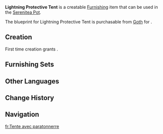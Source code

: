 {{Furnishing Infobox
|id             = 370503
|image          = Item Lightning Protective Tent.png
|category       = Building
|subcategory    = Free Booth
|rarity         = 3
|adeptal_energy = 60
|load           = 110
|reduced_load   = 93
|description    = A moderate-sized tent that has a metal top that is said to protect against lightning strikes.
|blueprint      = [[Goth]]
}}
'''Lightning Protective Tent''' is a creatable [[Furnishing]] item that can be used in the [[Serenitea Pot]].

The blueprint for Lightning Protective Tent is purchasable from [[Goth]] for {{Item|Mora|24|x=50,000}}.

==Creation==
First time creation grants {{Item|Trust|24|x=60}}.
{{Recipe
|type = Creation
|time = 14h
|Birch Wood = 8
|Fabric = 4
|sort = Birch Wood,Fabric
}}

==Furnishing Sets==
{{Craft Usage}}

==Other Languages==
{{Other Languages
|default_hidden = 1
|en      = Lightning Protective Tent
|zhs     = 硬顶避雷帐篷
|zhs_rm  = Yìng Dǐng Bìléi Zhàngpéng
|zht     = 硬頂避雷帳篷
|zht_rm  = Yìng Dǐng Bìléi Zhàngpéng
|ja      = 避雷のテント
|ja_rm   = Hirai no Tento
|ko      = 견고한 피뢰 천막
|ko_rm   = Gyeon'gohan Piroe Cheonmak
|es      = Tienda de campaña antirrayos
|fr      = Tente avec paratonnerre
|ru      = Палатка с громоотводом
|th      = เต็นท์หลังคากันฟ้าผ่า
|th_rm   = 
|vi      = Lều Tránh Sét
|de      = Blitzschutzzelt mit hartem Dach
|id      = Tenda Anti Petir
|pt      = Tenda com Proteção Contra Raios
}}

==Change History==
{{Change History|1.5}}

==Navigation==
{{Furnishing Navbox/Exterior|building}}

[[fr:Tente avec paratonnerre]]